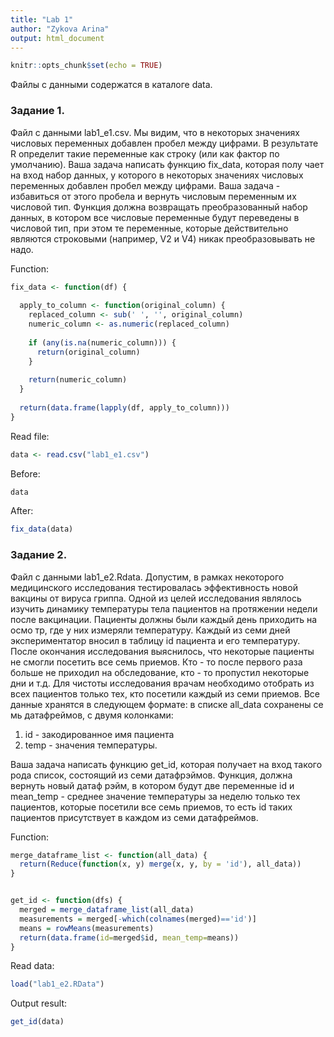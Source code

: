 ---
title: "Lab 1"
author: "Zykova Arina"
output: html_document
---

```{r setup, include=FALSE}
knitr::opts_chunk$set(echo = TRUE)
```

Файлы с данными содержатся в каталоге data.

### Задание 1.
Файл с данными lab1_e1.csv. Мы видим, что в некоторых значениях числовых
переменных добавлен пробел между цифрами. В результате R определит такие переменные
как строку (или как фактор по умолчанию). Ваша задача написать функцию fix_data, которая
полу
чает на вход набор данных, у которого в некоторых значениях числовых переменных
добавлен пробел между цифрами. Ваша задача
-
избавиться от этого пробела и вернуть
числовым переменным их числовой тип. Функция должна возвращать преобразованный
набор данных,
в котором все числовые переменные будут переведены в числовой тип, при
этом те переменные, которые действительно являются строковыми (например, V2 и V4) никак
преобразовывать не надо.


Function: 
```{r echo=TRUE, error=FALSE, message=FALSE, warning=FALSE, include=TRUE}
fix_data <- function(df) {
  
  apply_to_column <- function(original_column) {
    replaced_column <- sub(' ', '', original_column)
    numeric_column <- as.numeric(replaced_column)
    
    if (any(is.na(numeric_column))) {
      return(original_column)
    }
    
    return(numeric_column)
  }
  
  return(data.frame(lapply(df, apply_to_column)))
}
```


Read file:
```{r echo=TRUE, error=FALSE, message=FALSE, warning=FALSE, include=TRUE}
data <- read.csv("lab1_e1.csv")
```

Before:
```{r echo=FALSE, error=FALSE, message=FALSE, warning=FALSE, include=TRUE}
data
```
After:
```{r echo=TRUE, error=FALSE, message=FALSE, warning=FALSE, include=TRUE}
fix_data(data)
```



### Задание 2.
Файл с данными lab1_e2.Rdata. Допустим, в рамках некоторого
медицинского исследования
тестировалась эффективность новой вакцины от вируса гриппа. Одной из целей исследования
являлось изучить динамику температуры тела пациентов на протяжении недели после
вакцинации.
Пациенты должны были каждый день приходить на осмо
тр, где у них измеряли температуру.
Каждый из семи дней экспериментатор вносил в таблицу id пациента и его температуру. После
окончания исследования выяснилось, что некоторые пациенты не смогли посетить все семь
приемов. Кто - то после первого раза больше не приходил на обследование, кто - то пропустил
некоторые дни и т.д.
Для чистоты исследования врачам необходимо отобрать из всех пациентов только тех, кто
посетили каждый из семи приемов.
Все данные хранятся в следующем формате: в списке all_data сохранены се
мь датафреймов, с
двумя колонками:

1. id - закодированное имя пациента
2. temp - значения температуры.

Ваша задача написать функцию get_id, которая получает на
вход такого рода список, состоящий из семи датафрэймов. Функция, должна вернуть новый
датаф
рэйм, в котором будут две переменные id и mean_temp
-
среднее значение температуры
за неделю только тех пациентов, которые посетили все семь приемов, то есть id таких
пациентов присутствует в каждом из семи датафреймов.



Function: 
```{r echo=TRUE, error=FALSE, message=FALSE, warning=FALSE, include=TRUE}
merge_dataframe_list <- function(all_data) {
  return(Reduce(function(x, y) merge(x, y, by = 'id'), all_data))
}


get_id <- function(dfs) {
  merged = merge_dataframe_list(all_data)
  measurements = merged[-which(colnames(merged)=='id')]
  means = rowMeans(measurements)
  return(data.frame(id=merged$id, mean_temp=means))
}
```


Read data:
```{r}
load("lab1_e2.RData")
```

Output result:
```{r echo=TRUE, error=FALSE, message=FALSE, warning=FALSE, include=TRUE}
get_id(data)
```